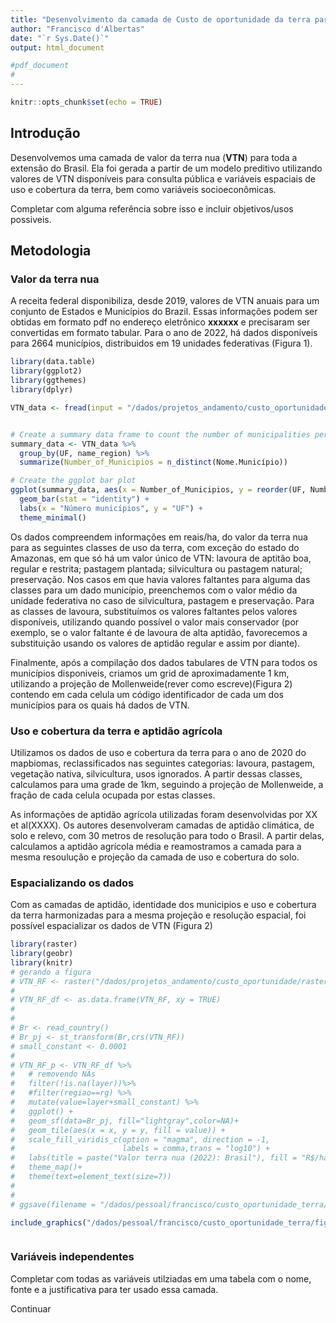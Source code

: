 ```yaml
---
title: "Desenvolvimento da camada de Custo de oportunidade da terra para o Brasil"
author: "Francisco d'Albertas"
date: "`r Sys.Date()`"
output: html_document 

#pdf_document
#
---
```


```r
knitr::opts_chunk$set(echo = TRUE)
```
## Introdução

Desenvolvemos uma camada de valor da terra nua (**VTN**) para toda a extensão do Brasil. Ela foi gerada a partir de um modelo preditivo utilizando valores de VTN disponíveis para consulta pública e variáveis espaciais de uso e cobertura da terra, bem como variáveis socioeconômicas.

Completar com alguma referência sobre isso e incluir objetivos/usos possiveis.


## Metodologia
### Valor da terra nua

A receita federal disponibiliza, desde 2019, valores de VTN anuais para um conjunto de Estados e Municípios do Brazil. Essas informações podem ser obtidas em formato pdf no endereço eletrônico **xxxxxx** e precisaram ser convertidas em formato tabular. Para o ano de 2022, há dados disponíveis para 2664 municípios, distribuidos em 19 unidades federativas (Figura 1).


```r

library(data.table)
library(ggplot2)
library(ggthemes)
library(dplyr)

VTN_data <- fread(input = "/dados/projetos_andamento/custo_oportunidade/mun_VTN/mun_VTN_2022_NA_filled.csv")


# Create a summary data frame to count the number of municipalities per state
summary_data <- VTN_data %>%
  group_by(UF, name_region) %>%
  summarize(Number_of_Municipios = n_distinct(Nome.Município))

# Create the ggplot bar plot
ggplot(summary_data, aes(x = Number_of_Municipios, y = reorder(UF, Number_of_Municipios),fill = name_region)) +
  geom_bar(stat = "identity") +
  labs(x = "Número municípios", y = "UF") +
  theme_minimal() 


```

Os dados compreendem informações em reais/ha, do valor da terra nua para as seguintes classes de uso da terra, com exceção do estado do Amazonas, em que só há um valor único de VTN: lavoura de aptitão boa, regular e restrita; pastagem plantada; silvicultura ou pastagem natural; preservação. Nos casos em que havia valores faltantes para alguma das classes para um dado município, preenchemos com o valor médio da unidade federativa no caso de silvicultura, pastagem e preservação. Para as classes de lavoura, substituímos os valores faltantes pelos valores disponíveis, utilizando quando possível o valor mais conservador (por exemplo, se o valor faltante é de lavoura de alta aptidão, favorecemos a substituição usando os valores de aptidão regular e assim por diante).

Finalmente, após a compilação dos dados tabulares de VTN para todos os municípios disponiveis, criamos um grid de aproximadamente 1 km, utilizando a projeção de Mollenweide(rever como escreve)(Figura 2) contendo em cada celula um código identificador de cada um dos municípios para os quais há dados de VTN.

### Uso e cobertura da terra e aptidão agrícola

Utilizamos os dados de uso e cobertura da terra para o ano de 2020 do mapbiomas, reclassificados nas seguintes categorias: lavoura, pastagem, vegetação nativa, silvicultura, usos ignorados. A partir dessas classes, calculamos para uma grade de 1km, seguindo a projeção de Mollenweide, a fração de cada celula ocupada por estas classes. 

As informações de aptidão agrícola utilizadas foram desenvolvidas por XX et al(XXXX). Os autores desenvolveram camadas de aptidão climática, de solo e relevo, com 30 metros de resolução para todo o Brasil. A partir delas, calculamos a aptidão agrícola média e reamostramos a camada para a mesma resoulução e projeção da camada de uso e cobertura do solo.

### Espacializando os dados

Com as camadas de aptidão, identidade dos municipios e uso e cobertura da terra harmonizadas para a mesma projeção e resolução espacial, foi possível espacializar os dados de VTN (Figura 2)

```r
library(raster)
library(geobr)
library(knitr)
# gerando a figura
# VTN_RF <- raster("/dados/projetos_andamento/custo_oportunidade/rasters_VTN/2022/VTN_ha_RF_agg_2022_smoothed.tif")
# 
# VTN_RF_df <- as.data.frame(VTN_RF, xy = TRUE)
# 
# 
# Br <- read_country()
# Br_pj <- st_transform(Br,crs(VTN_RF))
# small_constant <- 0.0001
# 
# VTN_RF_p <- VTN_RF_df %>%
#   # removendo NAs
#   filter(!is.na(layer))%>%
#   #filter(regiao==rg) %>%
#   mutate(value=layer+small_constant) %>%
#   ggplot() +
#   geom_sf(data=Br_pj, fill="lightgray",color=NA)+
#   geom_tile(aes(x = x, y = y, fill = value)) +
#   scale_fill_viridis_c(option = "magma", direction = -1,
#                        labels = comma,trans = "log10") +
#   labs(title = paste("Valor terra nua (2022): Brasil"), fill = "R$/ha")+
#   theme_map()+
#   theme(text=element_text(size=7))
# 
# 
# ggsave(filename = "/dados/pessoal/francisco/custo_oportunidade_terra/figures/VTN_RF.jpeg",plot = VTN_RF_p,width = 16,height = 18,units = "cm")

include_graphics("/dados/pessoal/francisco/custo_oportunidade_terra/figures/VTN_RF.jpeg")



```

### Variáveis independentes

Completar com todas as variáveis utilziadas em uma tabela com o nome, fonte e a justificativa para ter usado essa camada.

Continuar
